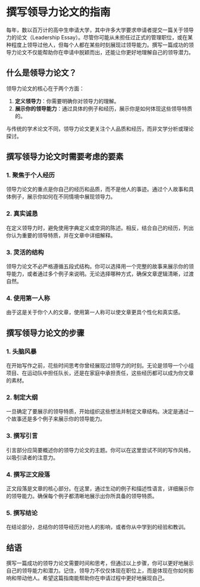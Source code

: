 # 撰写领导力论文的指南

每年，数以百万计的高中生申请大学，其中许多大学要求申请者提交一篇关于领导力的论文（Leadership Essay）。尽管你可能从未担任过正式的管理职位，或在某种程度上领导过他人，但每个人都在某些时刻展现过领导能力。撰写一篇成功的领导力论文不仅能帮助你在申请中脱颖而出，还能让你更好地理解自己的领导潜力。

## 什么是领导力论文？

领导力论文的核心在于两个方面：

1. **定义领导力**：你需要明确你对领导力的理解。
2. **展示你的领导能力**：通过具体的例子和经历，展示你是如何体现这些领导特质的。

与传统的学术论文不同，领导力论文更关注个人品质和经历，而非文学分析或理论探讨。

## 撰写领导力论文时需要考虑的要素

### 1. 聚焦于个人经历

领导力论文的重点是你自己的经历和品质，而不是他人的事迹。通过个人故事和具体例子，展示你如何在不同情境中展现领导力。

### 2. 真实诚恳

在定义领导力时，避免使用字典定义或空洞的陈述。相反，结合自己的经历，列出你认为重要的领导特质，并在文章中详细解释。

### 3. 灵活的结构

领导力论文不必严格遵循五段式结构。你可以选择用一个完整的故事来展示你的领导能力，或者通过多个例子来说明。无论选择哪种方式，确保文章逻辑清晰，过渡自然。

### 4. 使用第一人称

由于这是关于你个人的文章，使用第一人称可以使文章更具个性化和真实感。

## 撰写领导力论文的步骤

### 1. 头脑风暴

在开始写作之前，花些时间思考你曾经展现过领导力的时刻。无论是领导一个小组项目、在运动队中担任队长，还是在家庭中承担责任，这些经历都可以成为你文章的素材。

### 2. 制定大纲

一旦确定了要展示的领导特质，开始组织这些想法并制定文章结构。决定是通过一个故事还是多个例子来展示你的领导能力。

### 3. 撰写引言

引言部分应简要概述你的领导力论文的主题。你可以在这里尝试不同的写作风格，以吸引读者的注意力。

### 4. 撰写正文段落

正文段落是文章的核心部分。在这里，通过生动的例子和描述性语言，详细展示你的领导能力。确保每个例子都清晰地展示出你所具备的领导特质。

### 5. 撰写结论

在结论部分，总结你的领导经历对他人的影响，或者你从中学到的经验和教训。

## 结语

撰写一篇成功的领导力论文需要时间和思考，但通过以上步骤，你可以更好地展示自己的领导能力和潜力。记住，领导力不仅仅体现在职位上，而是体现在你如何影响和带动他人。希望这篇指南能帮助你在申请过程中更好地展现自己。
